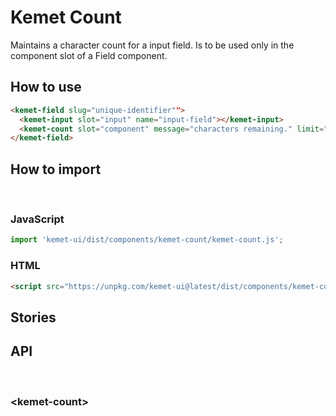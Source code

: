 
<Meta title="Components/Count" component="kemet-count" />

# Kemet Count

Maintains a character count for a input field. Is to be used only in the component slot of a Field component.


## How to use

```html
<kemet-field slug="unique-identifier"">
  <kemet-input slot="input" name="input-field"></kemet-input>
  <kemet-count slot="component" message="characters remaining." limit="32"></kemet-count>
</kemet-field>
```

## How to import

<br />

### JavaScript
```javascript
import 'kemet-ui/dist/components/kemet-count/kemet-count.js';
```

### HTML
```html
<script src="https://unpkg.com/kemet-ui@latest/dist/components/kemet-count/kemet-count.js" type="module"></script>
```

## Stories


<Canvas>
  <Story name="Standard" story={stories.Standard} />
</Canvas>

<ArgsTable story="Standard" />


## API

<br />

### &lt;kemet-count&gt;
<ArgsTable of="kemet-count" />
